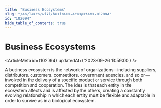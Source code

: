 ```yaml
---
title: "Business Ecosystems"
slug: "/en/learn/wiki/business-ecosystems-102094"
id: "102094"
hide_table_of_contents: true
---
```



# Business Ecosystems

<ArticleMeta id={102094} updatedAt={'2023-09-26 13:59:00'} />
<div className='border-solid border-b border-t-0 my-4 border-[var(--ifm-color-gray-300)]' />

A business ecosystem is the network of organizations—including suppliers, distributors, customers, competitors, government agencies, and so on—involved in the delivery of a specific product or service through both competition and cooperation. The idea is that each entity in the ecosystem affects and is affected by the others, creating a constantly evolving relationship in which each entity must be flexible and adaptable in order to survive as in a biological ecosystem.

